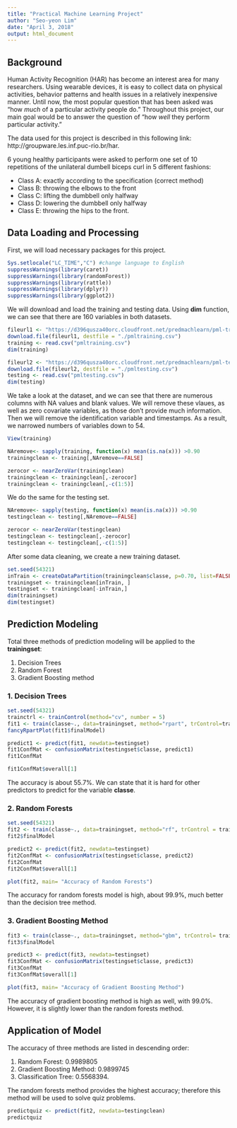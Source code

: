 ```yaml
---
title: "Practical Machine Learning Project"
author: "Seo-yeon Lim"
date: "April 3, 2018"
output: html_document
---
```


## Background

Human Activity Recognition (HAR) has become an interest area for many researchers. Using wearable devices, it is easy to collect data on physical activities, behavior patterns and health issues in a relatively inexpensive manner. Until now, the most popular question that has been asked was "how *much* of a particular activity people do." Throughout this project, our main goal would be to answer the question of "how *well* they perform particular activity."

The data used for this project is described in this following link: http://groupware.les.inf.puc-rio.br/har.

6 young healthy participants were asked to perform one set of 10 repetitions of the unilateral dumbell biceps curl in 5 different fashions:

- Class A: exactly according to the specification (correct method)
- Class B: throwing the elbows to the front
- Class C: lifting the dumbbell only halfway
- Class D: lowering the dumbbell only halfway
- Class E: throwing the hips to the front. 


## Data Loading and Processing

First, we will load necessary packages for this project. 

```r
Sys.setlocale("LC_TIME","C") #change language to English
suppressWarnings(library(caret))
suppressWarnings(library(randomForest))
suppressWarnings(library(rattle))
suppressWarnings(library(dplyr))
suppressWarnings(library(ggplot2))
```

We will download and load the training and testing data. Using **dim** function, we can see that there are 160 variables in both datasets.
```r
fileurl1 <- "https://d396qusza40orc.cloudfront.net/predmachlearn/pml-training.csv"
download.file(fileurl1, destfile = "./pmltraining.csv")
training <- read.csv("pmltraining.csv")
dim(training)

fileurl2 <- "https://d396qusza40orc.cloudfront.net/predmachlearn/pml-testing.csv"
download.file(fileurl2, destfile = "./pmltesting.csv")
testing <- read.csv("pmltesting.csv")
dim(testing)
```

We take a look at the dataset, and we can see that there are numerous columns with NA values and blank values. We will remove these vlaues, as well as zero covariate variables, as those don't provide much information. Then we will remove the identification variable and timestamps. As a result, we narrowed numbers of variables down to 54. 

```r
View(training)
```
```r
NAremove<- sapply(training, function(x) mean(is.na(x))) >0.90
trainingclean <- training[,NAremove==FALSE]

zerocor <- nearZeroVar(trainingclean)
trainingclean <- trainingclean[,-zerocor]
trainingclean <- trainingclean[,-c(1:5)]
```

We do the same for the testing set.
```r
NAremove<- sapply(testing, function(x) mean(is.na(x))) >0.90
testingclean <- testing[,NAremove==FALSE]

zerocor <- nearZeroVar(testingclean)
testingclean <- testingclean[,-zerocor]
testingclean <- testingclean[,-c(1:5)]
```

After some data cleaning, we create a new training dataset.
```r
set.seed(54321)
inTrain <- createDataPartition(trainingclean$classe, p=0.70, list=FALSE)
trainingset <- trainingclean[inTrain, ]
testingset <- trainingclean[-inTrain,]
dim(trainingset)
dim(testingset)
```

## Prediction Modeling
Total three methods of prediction modeling will be applied to the **trainingset**:

1. Decision Trees
2. Random Forest
3. Gradient Boosting method

### 1. Decision Trees
```r
set.seed(54321)
trainctrl <- trainControl(method="cv", number = 5)
fit1 <- train(classe~., data=trainingset, method="rpart", trControl=trainctrl)
fancyRpartPlot(fit1$finalModel)

predict1 <- predict(fit1, newdata=testingset)
fit1ConfMat <- confusionMatrix(testingset$classe, predict1)
fit1ConfMat

fit1ConfMat$overall[1]

```

The accuracy is about 55.7%. We can state that it is hard for other predictors to predict for the variable **classe**.

### 2. Random Forests
```r
set.seed(54321)
fit2 <- train(classe~., data=trainingset, method="rf", trControl = trainctrl, verbose = FALSE)
fit2$finalModel

predict2 <- predict(fit2, newdata=testingset)
fit2ConfMat <- confusionMatrix(testingset$classe, predict2)
fit2ConfMat
fit2ConfMat$overall[1]

plot(fit2, main= "Accuracy of Random Forests")

```

The accuracy for random forests model is high, about 99.9%, much better than the decision tree method. 

### 3. Gradient Boosting Method
```r
fit3 <- train(classe~., data=trainingset, method="gbm", trControl= trainctrl, verbose= FALSE)
fit3$finalModel

predict3 <- predict(fit3, newdata=testingset)
fit3ConfMat <- confusionMatrix(testingset$classe, predict3)
fit3ConfMat
fit3ConfMat$overall[1]

plot(fit3, main= "Accuracy of Gradient Boosting Method")
```

The accuracy of gradient boosting method is high as well, with 99.0%. However, it is slightly lower than the random forests method. 

## Application of Model
The accuracy of three methods are listed in descending order:

1. Random Forest: 0.9989805
2. Gradient Boosting Method: 0.9899745
3. Classification Tree: 0.5568394.

The random forests method provides the highest accuracy; therefore this method will be used to solve quiz problems. 
```r
predictquiz <- predict(fit2, newdata=testingclean)
predictquiz
```